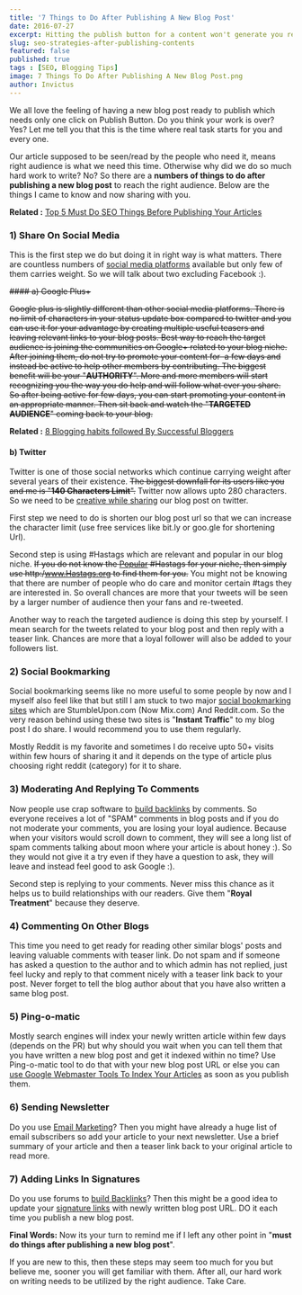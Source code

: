 ```yaml
---
title: '7 Things to Do After Publishing A New Blog Post'
date: 2016-07-27
excerpt: Hitting the publish button for a content won't generate you readers. You need to follow some basic strategies for obtaining more readers.
slug: seo-strategies-after-publishing-contents
featured: false
published: true
tags : [SEO, Blogging Tips]
image: 7 Things To Do After Publishing A New Blog Post.png
author: Invictus
---
```


We all love the feeling of having a new blog post ready to publish which needs only one click on Publish Button. Do you think your work is over? Yes? Let me tell you that this is the time where real task starts for you and every one. 

Our article supposed to be seen/read by the people who need it, means right audience is what we need this time. Otherwise why did we do so much hard work to write? No? So there are a **numbers of things to do after publishing a new blog post** to reach the right audience. Below are the things I came to know and now sharing with you.  

  
**Related :** [Top 5 Must Do SEO Things Before Publishing Your Articles](https://www.twistblogg.com/2014/02/top-5-must-do-seo-things-before-publishing-your-articles.html)
  

### 1) Share On Social Media


This is the first step we do but doing it in right way is what matters. There are countless numbers of [social media platforms](https://www.twistblogg.com/2015/05/floating-social-share-bar-widget-for.html) available but only few of them carries weight. So we will talk about two excluding Facebook :).

  

~~#### a) Google Plus+~~

~~Google plus is slightly different than other social media platforms. There is no limit of characters in your status update box compared to twitter and you can use it for your advantage by creating multiple useful teasers and leaving relevant links to your blog posts. Best way to reach the target audience is joining the communities on Google+ related to your blog niche. After joining them, do not try to promote your content for  a few days and instead be active to help other members by contributing. The biggest benefit will be your "**AUTHORITY**". More and more members will start recognizing you the way you do help and will follow what ever you share. So after being active for few days, you can start promoting your content in an appropriate manner. Then sit back and watch the "**TARGETED AUDIENCE**" coming back to your blog.~~

  
**Related :** [8 Blogging habits followed By Successful Bloggers](https://www.twistblogg.com/2014/04/8-blogging-habits-of-successful-bloggers.html)  


#### b) Twitter

Twitter is one of those social networks which continue carrying weight after several years of their existence. ~~The biggest downfall for its users like you and me is "**140 Characters Limit**".~~ Twitter now allows upto 280 characters. So we need to be [creative while sharing](https://www.twistblogg.com/2015/04/add-social-media-share-buttons-to-blogger.html) our blog post on twitter. 

First step we need to do is shorten our blog post url so that we can increase the character limit (use free services like bit.ly or goo.gle for shortening Url). 

Second step is using #Hastags which are relevant and popular in our blog niche. ~~If you do not know the [Popular](https://www.twistblogg.com/2015/04/new-elegant-popular-posts-widget-for-blogger.html) #Hastags for your niche, then simply use http:/www.Hastags.org to find them for you.~~ You might not be knowing that there are number of people who do care and monitor certain #tags they are interested in. So overall chances are more that your tweets will be seen by a larger number of audience then your fans and re-tweeted. 

Another way to reach the targeted audience is doing this step by yourself. I mean search for the tweets related to your blog post and then reply with a teaser link. Chances are more that a loyal follower will also be added to your followers list.

  

### 2) Social Bookmarking


Social bookmarking seems like no more useful to some people by now and I myself also feel like that but still I am stuck to two major [social bookmarking sites](https://www.twistblogg.com/2015/04/floating-social-media-share-buttons-bar-blogger-total-share-count.html) which are StumbleUpon.com (Now Mix.com) And Reddit.com. So the very reason behind using these two sites is "**Instant Traffic**" to my blog post I do share. I would recommend you to use them regularly. 

Mostly Reddit is my favorite and sometimes I do receive upto 50+ visits within few hours of sharing it and it depends on the type of article plus choosing right reddit (category) for it to share.

  

### 3) Moderating And Replying To Comments


Now people use crap software to [build backlinks](https://www.twistblogg.com/2014/03/seo-top-5-link-building-methods.html) by comments. So everyone receives a lot of "SPAM" comments in blog posts and if you do not moderate your comments, you are losing your loyal audience. Because when your visitors would scroll down to comment, they will see a long list of spam comments talking about moon where your article is about honey :). So they would not give it a try even if they have a question to ask, they will leave and instead feel good to ask Google :). 

Second step is replying to your comments. Never miss this chance as it helps us to build relationships with our readers. Give them "**Royal Treatment**" because they deserve.

  

### 4) Commenting On Other Blogs


This time you need to get ready for reading other similar blogs' posts and leaving valuable comments with teaser link. Do not spam and if someone has asked a question to the author and to which admin has not replied, just feel lucky and reply to that comment nicely with a teaser link back to your post. Never forget to tell the blog author about that you have also written a same blog post.

  
### 5) Ping-o-matic


Mostly search engines will index your newly written article within few days (depends on the PR) but why should you wait when you can tell them that you have written a new blog post and get it indexed within no time? Use Ping-o-matic tool to do that with your new blog post URL or else you can [use Google Webmaster Tools To Index Your Articles](https://www.twistblogg.com/2014/01/how-to-get-google-to-index-new-blog-site-articles-quickly.html) as soon as you publish them.

  

### 6) Sending Newsletter


Do you use [Email Marketing](https://www.twistblogg.com/2015/04/email-subscription-popup-blogger-plugin.html)? Then you might have already a huge list of email subscribers so add your article to your next newsletter. Use a brief summary of your article and then a teaser link back to your original article to read more.

  

### 7) Adding Links In Signatures


Do you use forums to [build Backlinks](https://www.twistblogg.com/2014/03/seo-top-5-link-building-methods.html)? Then this might be a good idea to update your [signature links](https://www.twistblogg.com/2015/06/add-html-signature-in-gmail-with-social-icons.html) with newly written blog post URL. DO it each time you publish a new blog post.

  

**Final Words:** Now its your turn to remind me if I left any other point in "**must do things after publishing a new blog post**". 

If you are new to this, then these steps may seem too much for you but believe me, sooner you will get familiar with them. After all, our hard work on writing needs to be utilized by the right audience. Take Care.